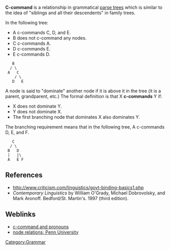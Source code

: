 '''C-command''' is a relationship in grammatical [[parse tree]]s which is similar to the idea of "siblings and all their descendents" in family trees.

In the following tree:
* A c-commands C, D, and E.
* B does not c-command any nodes.
* C c-commands A.
* D c-commands E.
* E c-commands D.

<pre>
   B
  / \
 A   C
    / \
   D   E
</pre>

A node is said to "dominate" another node if it is above it in the tree (it is a parent, grandparent, etc.) The formal definition is that X '''c-commands''' Y if:
* X does not dominate Y.
* Y does not dominate X.
* The first branching node that dominates X also dominates Y.

The branching requirement means that in the following tree, A c-commands D, E, and F.

<pre>
   C
  / \
 B   D
 |   |\
 A   E F
</pre>

==References==
* http://www.criticism.com/linguistics/govt-binding-basics1.php
* ''Contemporary Linguistics'' by William O'Grady, Michael Dobrovolsky, and Mark Aronoff. Bedford/St. Martin's.  1997 (third edition).

==Weblinks==
* [http://www.ling.upenn.edu/courses/Fall_1999/ling550/ch1.html c-command and pronouns]
* [http://www.ling.upenn.edu/~beatrice/syntax-textbook/box-nodes.html node relations; Penn University]

[[Category:Grammar]]